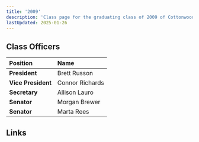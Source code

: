 ```yaml
---
title: '2009'
description: 'Class page for the graduating class of 2009 of Cottonwood High School.'
lastUpdated: 2025-01-26
---
```


## Class Officers

| Position           | Name            |
| :----------------- | :-------------- |
| **President**      | Brett Russon    |
| **Vice President** | Connor Richards |
| **Secretary**      | Allison Lauro   |
| **Senator**        | Morgan Brewer   |
| **Senator**        | Marta Rees      |

## Links


<LinkCard
  title="Class of '09 Facebook"
  href="https://www.facebook.com/groups/275380839173735/"
/>
